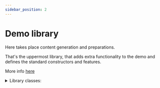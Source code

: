 ```yaml
---
sidebar_position: 2
---
```

# Demo library

Here takes place content generation and preparations.

That's the uppermost library, that adds extra functionality to the demo and defines the standard constructors and features.

More info [here](../libdemo/about.mdx)

<details>
<summary>Library classes:</summary>

- [Player](../libdemo/Player/about.mdx)
- [Placeholder](../libdemo/Placeholder/about.mdx)

</details>